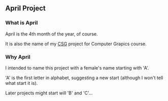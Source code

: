 == April Project ==

=== What is April ===

April is the 4th month of the year, of course.

It is also the name of my [http://en.wikipedia.org/wiki/Constructive_solid_geometry CSG] project for Computer Grapics course.

=== Why April ===

I intended to name this project with a female's name starting with 'A'.

'A' is the first letter in alphabet, suggesting a new start (although I won't tell what start it is).

Later projects might start will 'B' and 'C'...

